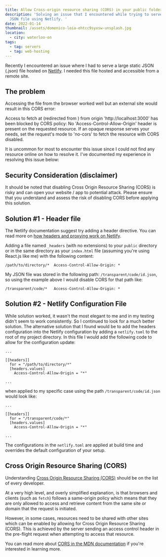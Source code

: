 ```yaml
---
title: Allow Cross-origin resource sharing (CORS) in your public folder on Netlify
description: 'Solving an issue that I encountered while trying to serve a large
  JSON file using Netlify. '
date: 2022-01-14
thumbnail: /assets/domenico-loia-ehtcc9syxsw-unsplash.jpg
location:
  - city: waterloo-on
tags:
  - tag: servers
  - tag: web-hosting
---
```


Recently I encountered an issue where I had to serve a large static JSON (.json) file hosted on [Netlify](https://netlify.com). I needed this file hosted and accessible from a remote site.

## The problem

Accessing the file from the browser worked well but an external site would result in this CORS error:

Access to fetch at (redirected from ) from origin 'http://localhost:3000' has been blocked by CORS policy: No 'Access-Control-Allow-Origin' header is present on the requested resource. If an opaque response serves your needs, set the request's mode to 'no-cors' to fetch the resource with CORS disabled.

It is uncommon for most to encounter this issue since I could not find any resource online on how to resolve it. I've documented my experience in resolving this issue below:

## Security Consideration (disclaimer)

It should be noted that disabling Cross Origin Resource Sharing (CORS) is risky and can open your website / app to potential attack. Please ensure that you understand and assess the risk of disabling CORS before applying this solution.

## Solution #1 - Header file

The Netlify documentation suggest try adding a header directive. You can read more on [how headers and proxying work on Netlify](https://docs.netlify.com/routing/headers/).

Adding a file named `_headers` (with no extensions) to your `public` directory or in the same directory as your `index.html` file (assuming you're using React.js like me) with the following content:

```plaintext
/path/to/directory/*  Access-Control-Allow-Origin: *
```

My JSON file was stored in the following path: `/transparent/code/id.json`, so using the example above I would disable CORS for that path like:

```plaintext
/transparent/code/*   Access-Control-Allow-Origin: *
```

## Solution #2 - Netlify Configuration File

While solution worked, it wasn't the most elegant to me and in my testing didn't seem to work consistently. So I continued to look for a much better solution. The alternative solution that I found would be to add the headers configuration into the Netlify configuration by adding a `netlify.toml` to the root of my project directory. In this file I would add the following code to allow for the configuration update:

```plaintext
...

[[headers]]
  for = "/path/to/directory/*"
  [headers.values]
    Access-Control-Allow-Origin = "*"

...
```

when applied to my specific case using the path `/transparent/code/id.json` would look like:

```plaintext
...

[[headers]]
  for = "/transparent/code/*"
  [headers.values]
    Access-Control-Allow-Origin = "*"

...
```

The configurations in the `netlify.toml` are applied at build time and overrides the default configuration of your setup.

## Cross Origin Resource Sharing (CORS)

Understanding [Cross Origin Resource Sharing (CORS)](https://en.wikipedia.org/wiki/Cross-origin_resource_sharing) should be on the list of every developer.

At a very high level, and overly simplified explanation, is that browsers and clients (such as `fetch`) follows a same-origin policy which means that they are only allowed to access and retrieve content from the same site or domain that the request is initiated.

However, in some cases, resources need to be shared with other sites which can be enabled by allowing for Cross Origin Resource Sharing (CORS). This is achieved by the server sending an access control header in the pre-flight request when attempting to access that resource.

You can read more about [CORS in the MDN documentation](https://developer.mozilla.org/en-US/docs/Web/HTTP/CORS) if you're interested in learning more.
